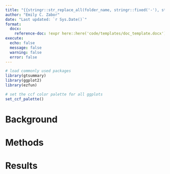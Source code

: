 ```yaml
---
title: "{{stringr::str_replace_all(folder_name, stringr::fixed('-'), stringr::fixed(' '))}} Project Report"
author: "Emily C. Zabor"
date: "Last updated: `r Sys.Date()`"
format: 
  docx:
    reference-doc: !expr here::here('code/templates/doc_template.docx')
execute: 
  echo: false
  message: false
  warning: false
  error: false
---
```



```r
# load commonly used packages
library(gtsummary)
library(ggplot2)
library(ezfun)

# set the ccf color palette for all ggplots
set_ccf_palette()
```

# Background


# Methods


# Results
